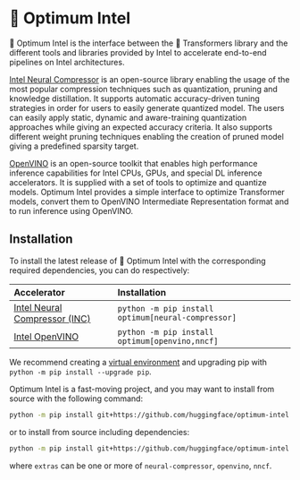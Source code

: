 <!---
Copyright 2022 The HuggingFace Team. All rights reserved.

Licensed under the Apache License, Version 2.0 (the "License");
you may not use this file except in compliance with the License.
You may obtain a copy of the License at

    http://www.apache.org/licenses/LICENSE-2.0

Unless required by applicable law or agreed to in writing, software
distributed under the License is distributed on an "AS IS" BASIS,
WITHOUT WARRANTIES OR CONDITIONS OF ANY KIND, either express or implied.
See the License for the specific language governing permissions and
limitations under the License.
-->


# 🤗 Optimum Intel

🤗 Optimum Intel is the interface between the 🤗 Transformers library and the different tools and libraries provided by Intel to accelerate end-to-end pipelines on Intel architectures.

[Intel Neural Compressor](https://www.intel.com/content/www/us/en/developer/tools/oneapi/neural-compressor.html) is an open-source library enabling the usage of the most popular compression techniques such as quantization, pruning and knowledge distillation. It supports automatic accuracy-driven tuning strategies in order for users to easily generate quantized model. The users can easily apply static, dynamic and aware-training quantization approaches while giving an expected accuracy criteria. It also supports different weight pruning techniques enabling the creation of pruned model giving a predefined sparsity target.

[OpenVINO](https://docs.openvino.ai/latest/index.html) is an open-source toolkit that enables high performance inference capabilities for Intel CPUs, GPUs, and special DL inference accelerators. It is supplied with a set of tools to optimize and quantize models. Optimum Intel provides a simple interface to optimize Transformer models, convert them to OpenVINO Intermediate Representation format and to run inference using OpenVINO.

## Installation

To install the latest release of 🤗 Optimum Intel with the corresponding required dependencies, you can do respectively:

| Accelerator                                                                                                            | Installation                                      |
|:-----------------------------------------------------------------------------------------------------------------------|:--------------------------------------------------|
| [Intel Neural Compressor (INC)](https://www.intel.com/content/www/us/en/developer/tools/oneapi/neural-compressor.html) | `python -m pip install optimum[neural-compressor]`|
| [Intel OpenVINO](https://docs.openvino.ai/latest/index.html)                                                           | `python -m pip install optimum[openvino,nncf]`    |

We recommend creating a [virtual environment](https://packaging.python.org/en/latest/guides/installing-using-pip-and-virtual-environments/#creating-a-virtual-environment) and upgrading
pip with `python -m pip install --upgrade pip`.

Optimum Intel is a fast-moving project, and you may want to install from source with the following command:

```bash
python -m pip install git+https://github.com/huggingface/optimum-intel.git
```

or to install from source including dependencies:

```bash
python -m pip install git+https://github.com/huggingface/optimum-intel.git#egg=optimum-intel[extras]
```

where `extras` can be one or more of `neural-compressor`, `openvino`, `nncf`.
